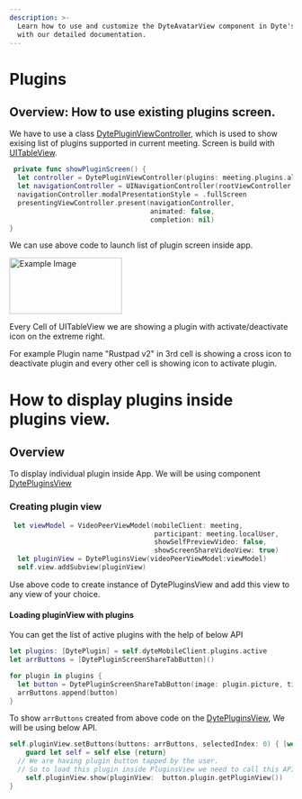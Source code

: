 ```yaml
---
description: >-
  Learn how to use and customize the DyteAvatarView component in Dyte's iOS UiKit
  with our detailed documentation.
---
```

 
# Plugins
## Overview: How to use existing plugins screen.
We have to use a class [DytePluginViewController](/ios/components/dyte-plugins), which is used to show exising list of plugins
supported in current meeting.
Screen is build with [UITableView](https://developer.apple.com/documentation/uikit/uitableview). 


```swift
 private func showPluginScreen() {
  let controller = DytePluginViewController(plugins: meeting.plugins.all)
  let navigationController = UINavigationController(rootViewController: controller)
  navigationController.modalPresentationStyle = .fullScreen
  presentingViewController.present(navigationController, 
                                   animated: false,
                                   completion: nil)
}
```
We can use above code to launch list of plugin screen inside app.

<img src="/static/ios/iOS_plugins.png" alt="Example Image" width="200" height="100"/>

Every Cell of UITableView we are showing a plugin with activate/deactivate icon on the extreme right.

For example Plugin name "Rustpad v2" in 3rd cell is showing a cross icon to deactivate plugin and every other cell is showing icon 
to activate plugin.


# How to display plugins inside plugins view.
## Overview
To display individual plugin inside App. We will be using component [DytePluginsView](/ios/components/dyte-plugin-view)

### Creating plugin view

```swift
 let viewModel = VideoPeerViewModel(mobileClient: meeting,
                                    participant: meeting.localUser,
                                    showSelfPreviewVideo: false,
                                    showScreenShareVideoView: true)
  let pluginView = DytePluginsView(videoPeerViewModel:viewModel)
  self.view.addSubview(pluginView)
```
Use above code to create instance of DytePluginsView and add this view to any view of your choice. 

#### Loading pluginView with plugins

You can get the list of active plugins with the help of below API 

```swift
let plugins: [DytePlugin] = self.dyteMobileClient.plugins.active
let arrButtons = [DytePluginScreenShareTabButton]()

for plugin in plugins {
  let button = DytePluginScreenShareTabButton(image: plugin.picture, title: plugin.name, id: plugin.id)
  arrButtons.append(button)
}
```
To show `arrButtons` created from above code on the [DytePluginsView](/ios/components/dyte-plugin-view), We will be using
below API. 

```swift
self.pluginView.setButtons(buttons: arrButtons, selectedIndex: 0) { [weak self] button, pluginIsClicked in
    guard let self = self else {return}
  // We are having plugin button tapped by the user. 
  // So to load this plugin inside PluginsView we need to call this API. 
    self.pluginView.show(pluginView:  button.plugin.getPluginView())
}

```


<head>
  <title>iOS DyteAvatarView</title>
</head>
